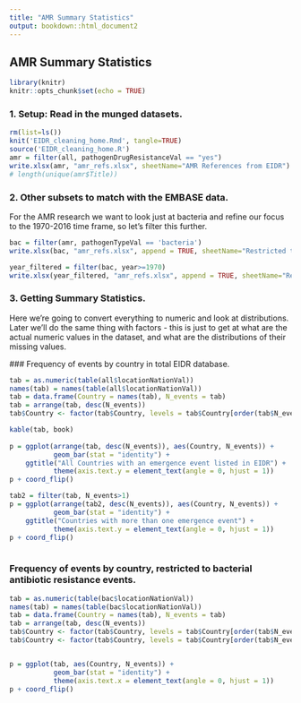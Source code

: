 ```yaml
---
title: "AMR Summary Statistics"
output: bookdown::html_document2
---
```




## AMR Summary Statistics 

```r
library(knitr)
knitr::opts_chunk$set(echo = TRUE)
```

### 1. Setup: Read in the munged datasets.

```r
rm(list=ls())
knit('EIDR_cleaning_home.Rmd', tangle=TRUE)
source('EIDR_cleaning_home.R')
amr = filter(all, pathogenDrugResistanceVal == "yes")
write.xlsx(amr, "amr_refs.xlsx", sheetName="AMR References from EIDR") 
# length(unique(amr$Title))

```

### 2. Other subsets to match with the EMBASE data.

For the AMR research we want to look just at bacteria and refine our focus to the 1970-2016 time frame, so let's filter this further. 

```r

bac = filter(amr, pathogenTypeVal == 'bacteria')
write.xlsx(bac, "amr_refs.xlsx", append = TRUE, sheetName="Restricted to Bacteria") 

year_filtered = filter(bac, year>=1970)
write.xlsx(year_filtered, "amr_refs.xlsx", append = TRUE, sheetName="Real Filtered by Year") 

```

### 3. Getting Summary Statistics. 

Here we're going to convert everything to numeric and look at distributions. 
Later we'll do the same thing with factors - this is just to get at what are the actual numeric values in the dataset, and what are the distributions of their missing values. 


 ### Frequency of events by country in total EIDR database.  
    
```r

tab = as.numeric(table(all$locationNationVal))
names(tab) = names(table(all$locationNationVal))
tab = data.frame(Country = names(tab), N_events = tab)
tab = arrange(tab, desc(N_events))
tab$Country <- factor(tab$Country, levels = tab$Country[order(tab$N_events)])

kable(tab, book)
 
p = ggplot(arrange(tab, desc(N_events)), aes(Country, N_events)) +
           geom_bar(stat = "identity") +    
    ggtitle("All Countries with an emergence event listed in EIDR") +
           theme(axis.text.y = element_text(angle = 0, hjust = 1)) 
p + coord_flip()

tab2 = filter(tab, N_events>1)
p = ggplot(arrange(tab2, desc(N_events)), aes(Country, N_events)) +
           geom_bar(stat = "identity") + 
    ggtitle("Countries with more than one emergence event") +
           theme(axis.text.y = element_text(angle = 0, hjust = 1)) 
p + coord_flip()
 

```          


### Frequency of events by country, restricted to bacterial antibiotic resistance events.  
    
```r


tab = as.numeric(table(bac$locationNationVal))
names(tab) = names(table(bac$locationNationVal))
tab = data.frame(Country = names(tab), N_events = tab)
tab = arrange(tab, desc(N_events))
tab$Country <- factor(tab$Country, levels = tab$Country[order(tab$N_events)])
tab$Country <- factor(tab$Country, levels = tab$Country[order(tab$N_events)])


p = ggplot(tab, aes(Country, N_events)) +
           geom_bar(stat = "identity") +
           theme(axis.text.x = element_text(angle = 0, hjust = 1)) 
p + coord_flip()
           
```           